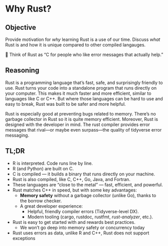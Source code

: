# Why Rust?

::: callout-tip
## Objective

Provide motivation for _why_ learning Rust is a use of our time. Discuss _what_ Rust is and how it is unique compared to other compiled langauges.

🧠 Think of Rust as "C for people who like error messages that actually help."
:::

## Reasoning

Rust is a programming language that’s fast, safe, and surprisingly friendly to use. Rust turns your code into a standalone program that runs directly on your computer. This makes it much faster and more efficient, similar to languages like C or C++. But where those languages can be hard to use and easy to break, Rust was built to be safer and more helpful.

Rust is especially good at preventing bugs related to memory. There's no garbage collector in Rust so it is quite memory efficient. Moreover, Rust is designed with the developer in mind. The rust compiler provides error messages that rival—or maybe even surpass—the quality of tidyverse error messaging.


## TL;DR

- R is interpreted. Code runs line by line.
- R (and Python) are built on C.
- C is compiled — it builds a binary that runs directly on your machine.
- Rust is also compiled, like C, C++, Go, Java, and Fortran.
- These languages are "close to the metal" — fast, efficient, and powerful.
- Rust matches C++ in speed, but with some key advantages:
    - **Memory safety** without a garbage collector (unlike Go), thanks to the borrow checker.
    - A great developer experience:
        - Helpful, friendly compiler errors (Tidyverse-level DX).
        - Modern tooling (cargo, rustdoc, rustfmt, *rust-analyzer*, etc.).
- Rust is easy to get started with and rewards best practices.
    - We won’t go deep into memory safety or concurrency today
- Rust uses errors as data, unlike R and C++, Rust does not support exceptions
